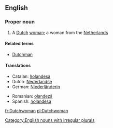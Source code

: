 ==English==

===Proper noun===
{{en-proper noun|Dutchwomen}}

# A [[Dutch]] [[woman]]; a woman from the [[Netherlands]]

====Related terms====
*[[Dutchman]]

====Translations====
{{trans-top|a Dutch woman}}
*Catalan: [[holandesa]] {{f}}
*Dutch: [[Nederlandse]] {{f}}
*German: [[Niederländerin]] {{f}}
{{trans-mid}}
*Romanian: [[olandeză]] {{f}}
*Spanish: [[holandesa]] {{f}}
{{trans-bottom}}

[[Category:English nouns with irregular plurals]]

[[fr:Dutchwoman]]
[[pl:Dutchwoman]]